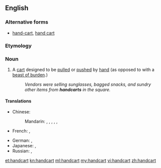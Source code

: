 ==English==

===Alternative forms===
* [[hand-cart]], [[hand cart]]

===Etymology===
{{compound|hand|cart}}

===Noun===
{{en-noun}}

# A [[cart]] designed to be [[pull]]ed or [[push]]ed by [[hand]] (as opposed to with a [[beast of burden]].)
#:''Vendors were selling sunglasses, bagged snacks, and sundry other items from '''handcarts''' in the square.''

====Translations====
{{trans-top|a cart designed to be pulled or pushed by hand}}
* Chinese:
*: Mandarin: {{t|cmn|手車|sc=Hani}}, {{t|cmn|手车|tr=shǒuchē|sc=Hani}}, {{t|cmn|手推車|sc=Hani}}, {{t|cmn|手推车|tr=shǒutuīchē|sc=Hani}}, {{t|cmn|手拉車|sc=Hani}}, {{t|cmn|手拉车|tr=shǒulāchē|sc=Hani}}
* French: {{t-|fr|charrette à bras|f}}, {{t+|fr|voiture à bras|f}}
{{trans-mid}}
* German: {{t+|de|Handwagen|m}}, {{t-|de|Handkarren|m}}
* Japanese: {{t-|ja|手車|tr=てぐるま, teguruma|sc=Jpan}}, {{t-|ja|ハンドカート|tr=handokāto|sc=Jpan}}
* Russian: {{t-|ru|[[ручной|ручная]] [[тележка]]|tr=ručnája teléžka|sc=Cyrl}}, {{t+|ru|тележка|f|tr=teléžka|sc=Cyrl}}
{{trans-bottom}}

[[et:handcart]]
[[kn:handcart]]
[[ml:handcart]]
[[my:handcart]]
[[vi:handcart]]
[[zh:handcart]]